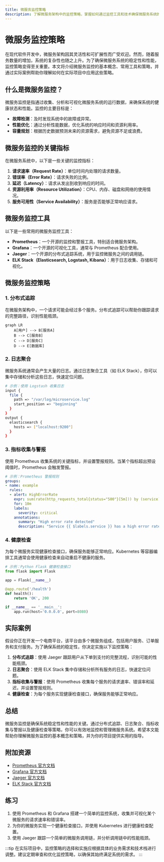 ```yaml
---
title: 微服务监控策略
description: 了解微服务架构中的监控策略，掌握如何通过监控工具和技术确保微服务系统的稳定性和性能。
---
```


# 微服务监控策略

在现代软件开发中，微服务架构因其灵活性和可扩展性而广受欢迎。然而，随着服务数量的增加，系统的复杂性也随之上升。为了确保微服务系统的稳定性和性能，监控策略变得至关重要。本文将介绍微服务监控的基本概念、常用工具和策略，并通过实际案例帮助你理解如何在实际项目中应用这些策略。

## 什么是微服务监控？

微服务监控是指通过收集、分析和可视化微服务系统的运行数据，来确保系统的健康状态和性能。监控的主要目标是：

- **故障检测**：及时发现系统中的故障或异常。
- **性能优化**：通过分析性能数据，优化系统的响应时间和资源利用率。
- **容量规划**：根据历史数据预测未来的资源需求，避免资源不足或浪费。

## 微服务监控的关键指标

在微服务系统中，以下是一些关键的监控指标：

1. **请求速率（Request Rate）**：单位时间内处理的请求数量。
2. **错误率（Error Rate）**：请求失败的比例。
3. **延迟（Latency）**：请求从发出到收到响应的时间。
4. **资源利用率（Resource Utilization）**：CPU、内存、磁盘和网络的使用情况。
5. **服务可用性（Service Availability）**：服务是否能够正常响应请求。

## 微服务监控工具

以下是一些常用的微服务监控工具：

- **Prometheus**：一个开源的监控和警报工具，特别适合微服务架构。
- **Grafana**：一个开源的可视化工具，通常与 Prometheus 配合使用。
- **Jaeger**：一个开源的分布式追踪系统，用于监控微服务之间的调用链。
- **ELK Stack（Elasticsearch, Logstash, Kibana）**：用于日志收集、存储和可视化。

## 微服务监控策略

### 1. 分布式追踪

在微服务架构中，一个请求可能会经过多个服务。分布式追踪可以帮助你跟踪请求的完整路径，识别性能瓶颈。

```mermaid
graph LR
    A[用户] --> B[服务A]
    B --> C[服务B]
    C --> D[服务C]
    D --> E[数据库]
```

### 2. 日志聚合

微服务系统通常会产生大量的日志。通过日志聚合工具（如 ELK Stack），你可以集中存储和分析这些日志，快速定位问题。

```bash
# 示例：使用 Logstash 收集日志
input {
  file {
    path => "/var/log/microservice.log"
    start_position => "beginning"
  }
}
output {
  elasticsearch {
    hosts => ["localhost:9200"]
  }
}
```

### 3. 指标收集与警报

使用 Prometheus 收集系统的关键指标，并设置警报规则。当某个指标超出预设阈值时，Prometheus 会触发警报。

```yaml
# 示例：Prometheus 警报规则
groups:
- name: example
  rules:
  - alert: HighErrorRate
    expr: sum(rate(http_requests_total{status="500"}[5m])) by (service) > 0.1
    for: 10m
    labels:
      severity: critical
    annotations:
      summary: "High error rate detected"
      description: "Service {{ $labels.service }} has a high error rate."
```

### 4. 健康检查

为每个微服务实现健康检查接口，确保服务能够正常响应。Kubernetes 等容器编排工具通常会使用健康检查来自动重启不健康的服务。

```python
# 示例：Python Flask 健康检查接口
from flask import Flask

app = Flask(__name__)

@app.route('/health')
def health():
    return 'OK', 200

if __name__ == '__main__':
    app.run(host='0.0.0.0', port=8080)
```

## 实际案例

假设你正在开发一个电商平台，该平台由多个微服务组成，包括用户服务、订单服务和支付服务。为了确保系统的稳定性，你决定实施以下监控策略：

1. **分布式追踪**：使用 Jaeger 跟踪用户从下单到支付的完整流程，识别可能的性能瓶颈。
2. **日志聚合**：使用 ELK Stack 集中存储和分析所有服务的日志，快速定位问题。
3. **指标收集与警报**：使用 Prometheus 收集每个服务的请求速率、错误率和延迟，并设置警报规则。
4. **健康检查**：为每个服务实现健康检查接口，确保服务能够正常响应。

## 总结

微服务监控是确保系统稳定性和性能的关键。通过分布式追踪、日志聚合、指标收集与警报以及健康检查等策略，你可以有效地监控和管理微服务系统。希望本文能帮助你理解微服务监控的基本概念和策略，并为你的项目提供实用的指导。

## 附加资源

- [Prometheus 官方文档](https://prometheus.io/docs/)
- [Grafana 官方文档](https://grafana.com/docs/)
- [Jaeger 官方文档](https://www.jaegertracing.io/docs/)
- [ELK Stack 官方文档](https://www.elastic.co/guide/index.html)

## 练习

1. 使用 Prometheus 和 Grafana 搭建一个简单的监控系统，收集并可视化某个微服务的请求速率和错误率。
2. 为你的微服务实现一个健康检查接口，并使用 Kubernetes 进行健康检查配置。
3. 使用 Jaeger 跟踪一个简单的微服务调用链，并分析调用链中的性能瓶颈。

:::tip
在实际项目中，监控策略的选择和实施应根据具体的业务需求和技术栈进行调整。建议定期审查和优化监控策略，以确保其始终满足系统的需求。
:::